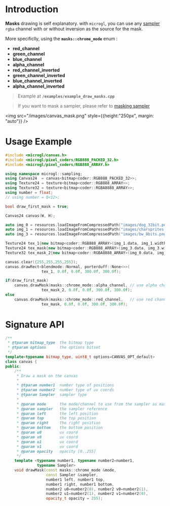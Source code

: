# Introduction

**Masks** drawing is self explanatory. with `microgl`, you can use any [sampler](samplers)
`rgba` channel with or without inversion as the source for the mask.

More specificlly, using the **`masks::chrome_mode`** enum :
- **red_channel**
- **green_channel**
- **blue_channel**
- **alpha_channel**
- **red_channel_inverted**
- **green_channel_inverted**
- **blue_channel_inverted**
- **alpha_channel_inverted**

> Example at **`/examples/example_draw_masks.cpp`**

> If you want to mask a sampler, please refer to [masking sampler]()

<img src="/images/canvas_mask.png" style={{height:"250px", margin: "auto"}} />

# Usage Example

```cpp
#include <microgl/canvas.h>
#include <microgl/pixel_coders/RGB888_PACKED_32.h>
#include <microgl/pixel_coders/RGB888_ARRAY.h>

using namespace microgl::sampling;
using Canvas24  = canvas<bitmap<coder::RGB888_PACKED_32>>;
using Texture24 = texture<bitmap<coder::RGB888_ARRAY>>;
using Texture32 = texture<bitmap<coder::RGBA8888_ARRAY>>;
using number = float;
// using number = Q<12>;

bool draw_first_mask = true;

Canvas24 canvas(W, H);

auto img_0 = resources.loadImageFromCompressedPath("images/dog_32bit.png");
auto img_1 = resources.loadImageFromCompressedPath("images/charsprites.png");
auto img_3 = resources.loadImageFromCompressedPath("images/bw_8bits.png");

Texture24 tex_1{new bitmap<coder::RGB888_ARRAY>(img_1.data, img_1.width, img_1.height)};
Texture24 tex_mask{new bitmap<coder::RGB888_ARRAY>(img_3.data, img_3.width, img_3.height)};
Texture32 tex_mask_2{new bitmap<coder::RGBA8888_ARRAY>(img_0.data, img_0.width, img_0.height)};

canvas.clear({255,255,255,255});
canvas.drawRect<blendmode::Normal, porterduff::None<>>(
                tex_1, 0.0f, 0.0f, 300.0f, 300.0f);

if(draw_first_mask)
    canvas.drawMask(masks::chrome_mode::alpha_channel, // use alpha channel
                tex_mask_2, 0.0f, 0.0f, 300.0f, 300.0f);
else
    canvas.drawMask(masks::chrome_mode::red_channel,   // use red channel     
                tex_mask, 0.0f, 0.0f, 300.0f, 300.0f);

```

# Signature API

```cpp
/**
 * @tparam bitmap_type  the bitmap type
 * @tparam options      the options bitset
 */
template<typename bitmap_type, uint8_t options=CANVAS_OPT_default>
class canvas {
public:
    /**
     * Draw a mask on the canvas
     *
     * @tparam number1  number type of positions
     * @tparam number2  number type of uv coords
     * @tparam Sampler  sampler type
     *
     * @param mode      the mode/channel to use from the sampler as mask
     * @param sampler   the sampler reference
     * @param left      the left position
     * @param top       the top position
     * @param right     the right position
     * @param bottom    the bottom position
     * @param u0        uv coord
     * @param v0        uv coord
     * @param u1        uv coord
     * @param v1        uv coord
     * @param opacity   opacity [0..255]
     */
    template <typename number1, typename number2=number1, 
              typename Sampler>
    void drawMask(const masks::chrome_mode &mode,
                  const Sampler &sampler,
                  number1 left, number1 top,
                  number1 right, number1 bottom,
                  number2 u0=number2(0), number2 v0=number2(1),
                  number2 u1=number2(1), number2 v1=number2(0),
                  opacity_t opacity = 255);

```

